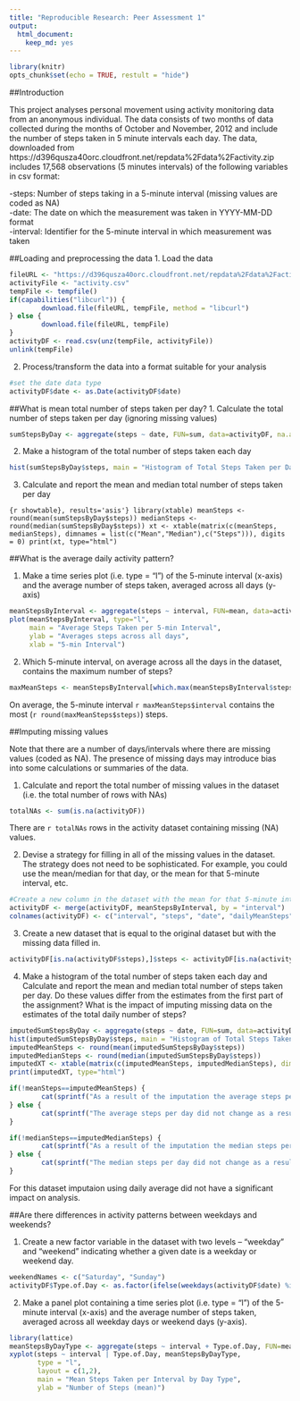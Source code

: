 ```yaml
---
title: "Reproducible Research: Peer Assessment 1"
output:
  html_document:
    keep_md: yes
---
```


```r
library(knitr)
opts_chunk$set(echo = TRUE, restult = "hide")
```


##Introduction

This project analyses personal movement using activity monitoring data from an anonymous individual. The data consists of two months of data collected during the months of October and November, 2012 and include the number of steps taken in 5 minute intervals each day.  The data, downloaded from https://d396qusza40orc.cloudfront.net/repdata%2Fdata%2Factivity.zip includes 17,568 observations (5 minutes intervals) of the following variables in csv format:

-steps: Number of steps taking in a 5-minute interval (missing values are coded as NA)  
-date: The date on which the measurement was taken in YYYY-MM-DD format  
-interval: Identifier for the 5-minute interval in which measurement was taken  
  
  
  
##Loading and preprocessing the data
1. Load the data

```r
fileURL <- "https://d396qusza40orc.cloudfront.net/repdata%2Fdata%2Factivity.zip"
activityFile <- "activity.csv"
tempFile <- tempfile()
if(capabilities("libcurl")) {
        download.file(fileURL, tempFile, method = "libcurl")        
} else {
        download.file(fileURL, tempFile)
}
activityDF <- read.csv(unz(tempFile, activityFile))
unlink(tempFile)
```

2. Process/transform the data into a format suitable for your analysis
```r
#set the date data type
activityDF$date <- as.Date(activityDF$date)
```



##What is mean total number of steps taken per day?
1. Calculate the total number of steps taken per day (ignoring missing values)
```r
sumStepsByDay <- aggregate(steps ~ date, FUN=sum, data=activityDF, na.action = "na.omit")

```

2. Make a histogram of the total number of steps taken each day

```r
hist(sumStepsByDay$steps, main = "Histogram of Total Steps Taken per Day (ignoring missing values)", xlab = "steps")
```

3. Calculate and report the mean and median total number of steps taken per day

```{r showtable}, results='asis'}
library(xtable)
meanSteps <- round(mean(sumStepsByDay$steps))
medianSteps <- round(median(sumStepsByDay$steps))
xt <- xtable(matrix(c(meanSteps, medianSteps), dimnames = list(c("Mean","Median"),c("Steps"))), digits = 0)
print(xt, type="html")
```



##What is the average daily activity pattern?

1. Make a time series plot (i.e. type = "l") of the 5-minute interval (x-axis) and the average number of steps taken, averaged across all days (y-axis)
```r
meanStepsByInterval <- aggregate(steps ~ interval, FUN=mean, data=activityDF, na.action = "na.omit")
plot(meanStepsByInterval, type="l",
     main = "Average Steps Taken per 5-min Interval", 
     ylab = "Averages steps across all days",
     xlab = "5-min Interval")
```

2. Which 5-minute interval, on average across all the days in the dataset, contains the maximum number of steps?
```r
maxMeanSteps <- meanStepsByInterval[which.max(meanStepsByInterval$steps),]
```

On average, the 5-minute interval `r maxMeanSteps$interval` contains the most (`r round(maxMeanSteps$steps)`) steps.  



##Imputing missing values

Note that there are a number of days/intervals where there are missing values (coded as NA). The presence of missing days may introduce bias into some calculations or summaries of the data.

1. Calculate and report the total number of missing values in the dataset (i.e. the total number of rows with NAs)

```r
totalNAs <- sum(is.na(activityDF))
```

There are `r totalNAs` rows in the activity dataset containing missing (NA) values.  

2. Devise a strategy for filling in all of the missing values in the dataset. The strategy does not need to be sophisticated. For example, you could use the mean/median for that day, or the mean for that 5-minute interval, etc.

```r
#Create a new column in the dataset with the mean for that 5-minute interval across all days.
activityDF <- merge(activityDF, meanStepsByInterval, by = "interval")
colnames(activityDF) <- c("interval", "steps", "date", "dailyMeanSteps")
```

3. Create a new dataset that is equal to the original dataset but with the missing data filled in.

```r
activityDF[is.na(activityDF$steps),]$steps <- activityDF[is.na(activityDF$steps),]$dailyMeanSteps
```

4. Make a histogram of the total number of steps taken each day and Calculate and report the mean and median total number of steps taken per day. Do these values differ from the estimates from the first part of the assignment? What is the impact of imputing missing data on the estimates of the total daily number of steps?
```r
imputedSumStepsByDay <- aggregate(steps ~ date, FUN=sum, data=activityDF)
hist(imputedSumStepsByDay$steps, main = "Histogram of Total Steps Taken per Day (with imputed missing values)", xlab = "steps")
imputedMeanSteps <- round(mean(imputedSumStepsByDay$steps))
imputedMedianSteps <- round(median(imputedSumStepsByDay$steps))
imputedXT <- xtable(matrix(c(imputedMeanSteps, imputedMedianSteps), dimnames = list(c("Imputed Mean","Imputed Median"),c("Steps"))), digits = 0)
print(imputedXT, type="html")
```
```r
if(!meanSteps==imputedMeanSteps) {
        cat(sprintf("As a result of the imputation the average steps per day changed from %s to %s.\n", meanSteps, imputedMeanSteps))
} else {
        cat(sprintf("The average steps per day did not change as a result of the imputation."))
}

if(!medianSteps==imputedMedianSteps) {
        cat(sprintf("As a result of the imputation the median steps per day changed from %s to %s.\n", medianSteps, imputedMedianSteps))
} else {
        cat(sprintf("The median steps per day did not change as a result of the imputation."))
}
```

For this dataset imputaion using daily average did not have a significant impact on analysis.



##Are there differences in activity patterns between weekdays and weekends?

1. Create a new factor variable in the dataset with two levels -- "weekday" and "weekend" indicating whether a given date is a weekday or weekend day.
```r
weekendNames <- c("Saturday", "Sunday")
activityDF$Type.of.Day <- as.factor(ifelse(weekdays(activityDF$date) %in% weekendNames,"weekend", "weekday"))

```

2. Make a panel plot containing a time series plot (i.e. type = "l") of the 5-minute interval (x-axis) and the average number of steps taken, averaged across all weekday days or weekend days (y-axis). 

```r
library(lattice)
meanStepsByDayType <- aggregate(steps ~ interval + Type.of.Day, FUN=mean, data=activityDF, na.action = "na.omit")
xyplot(steps ~ interval | Type.of.Day, meanStepsByDayType, 
       type = "l", 
       layout = c(1,2), 
       main = "Mean Steps Taken per Interval by Day Type", 
       ylab = "Number of Steps (mean)")
```


